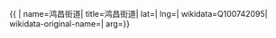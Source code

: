 {{ {{{1|PRC admin/showdata}}}|
name=鸿昌街道|
title=鸿昌街道|
lat=|
lng=|
wikidata=Q100742095|
wikidata-original-name=|
arg={{{arg|}}}}}